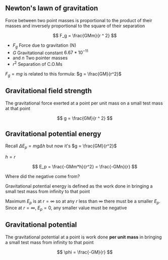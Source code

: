 
## Newton's lawn of gravitation

Force between two point masses is proportional to the product of their masses and inversely proportional to the square of their separation

$$
F_g = \frac{GMm}{r ^ 2}
$$

- $F_g$ Force due to gravitation (N)
- $G$ Gravitational constant $6.67*10^{-11}$
- $\text{ and } n$ Two pointer masses
- $r^2$ Separation of C.O.Ms

$F_g = mg$ is related to this formula: $g = \frac{GM}{r^2}$

## Gravitational field strength

The gravitational force exerted at a point per unit mass on a small test mass at that point

$$
g = \frac{GM}{r ^ 2}
$$

## Gravitational potential energy

Recall $\Delta{E_p} = mg\Delta{h}$ but now it's $g = \frac{GM}{r^2}$

$h = r$

$$
E_p = \frac{-GMm*h}{r^2} = \frac{-GMn}{r}
$$

Where did the negative come from?

Gravitational potential energy is defined as the work done in bringing a small test mass from infinity to that point


Maximum $E_p$ is at $r = \infty$ so at any $r$ less than $\infty$ there must be a smaller $E_p$. Since at $r = \infty$, $E_p = 0$, any smaller value must be negative


## Gravitational potential

The gravitational potential at a point is work done **per unit mass** in bringing a small test mass from infinity to that point


$$
\phi = \frac{-GM}{r}
$$
